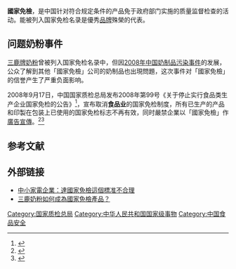 '''國家免檢'''，是中国针对符合规定条件的产品免于政府部门实施的质量监督检查的活动。能被列入国家免检名录是優秀[[品牌|品牌]]殊榮的代表。

==问题奶粉事件==
[[三鹿牌|三鹿牌]][[奶粉|奶粉]]曾被列入国家免检名录中，但因[[2008年中国奶制品污染事件|2008年中国奶制品污染事件]]的发展，公众了解到其他「國家免檢」公司的奶制品也出現問題，这次事件对「國家免檢」的信誉产生了严重负面影响。

2008年9月17日，中国国家质检总局发布2008年第99号《关于停止实行食品类生产企业国家免检的公告》<ref>{{cite news |url=http://www.gov.cn/gzdt/2008-09/17/content_1098143.htm |title=质检总局公告：停止实行食品类生产企业国家免检 |publisher=中国政府网转载质检总局网站 |accessdate=2008-09-30 |archive-date=2008-09-22 |archive-url=https://web.archive.org/web/20080922084754/http://www.gov.cn/gzdt/2008-09/17/content_1098143.htm |dead-url=no }}</ref>，宣布取消'''食品业'''的国家免检制度，所有已生产的产品和印製在包装上已使用的国家免检标志不再有效，同时嚴禁企業以「國家免檢」作[[廣告|廣告]][[宣傳|宣傳]]。<ref name="sina0918">{{cite web | language=zh | website=新华网 | title=食品业国家免检制度被取消 | url=http://news.sina.com.cn/o/2008-09-18/073614464876s.shtml | author= | date=2008年9月18日 | accessdate=2008年9月21日 | archive-date=2015年12月8日 | archive-url=https://web.archive.org/web/20151208152203/http://news.sina.com.cn/o/2008-09-18/073614464876s.shtml | dead-url=no }}</ref><ref name="china0918">{{cite web |language = zh |publisher = 中国网 |title = 质检总局：停止实行食品类生产企业国家免检 |url = http://www.china.com.cn/v/news/hot/2008-09/18/content_16499205.htm |author =  |date = 2008年9月18日 |accessdate = 2008年9月21日 |archive-date = 2008年10月4日 |archive-url = https://web.archive.org/web/20081004153953/http://www.china.com.cn/v/news/hot/2008-09/18/content_16499205.htm |dead-url = no }}</ref>

== 参考文献 ==
{{Reflist}}

== 外部链接 ==
* [http://homea.people.com.cn/BIG5/6797107.html 中小家電企業：達國家免檢這個標准不合理]{{Wayback|url=http://homea.people.com.cn/BIG5/6797107.html |date=20080925064236 }}
*[https://web.archive.org/web/20080921231120/http://pl.cqnews.net/sz/200809/t20080912_2283850.htm 三鹿奶粉如何成為國家免檢產品？]

[[Category:国家质检总局|Category:国家质检总局]]
[[Category:中华人民共和国国家级事物|Category:中华人民共和国国家级事物]]
[[Category:中国食品安全|Category:中国食品安全]]